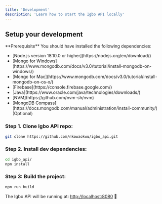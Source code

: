 ```yaml
---
title: 'Development'
description: 'Learn how to start the Igbo API locally'
---
```


## Setup your development

<Info>
  **Prerequisite** You should have installed the following dependencies:

<ul>
  <li>[Node.js version 18.10.0 or higher](https://nodejs.org/en/download/)</li>
  <li>
    [Mongo for
    Windows](https://www.mongodb.com/docs/v3.0/tutorial/install-mongodb-on-windows/)
  </li>
  <li>
    [Mongo for
    Mac](https://www.mongodb.com/docs/v3.0/tutorial/install-mongodb-on-os-x/)
  </li>
  <li>[Firebase](https://console.firebase.google.com/)</li>
  <li>[Java](https://www.oracle.com/java/technologies/downloads/)</li>
  <li>[NVM](https://github.com/nvm-sh/nvm)</li>
  <li>
    [MongoDB
    Compass](https://docs.mongodb.com/manual/administration/install-community/)
    (Optional)
  </li>
</ul>

  </Info>

### Step 1. Clone Igbo API repo:

```bash
git clone https://github.com/nkowaokwu/igbo_api.git
```

### Step 2. Install dev dependencies:

```bash
cd igbo_api/
npm install
```

### Step 3: Build the project:

```bash
npm run build
```

The Igbo API will be running at: [http://localhost:8080](http://localhost:8080) 🎉
